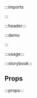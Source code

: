 :::imports


:::

:::header:::

:::demo

<Logo/>

:::

:::usage:::

:::storybook:::

## Props

:::props:::
